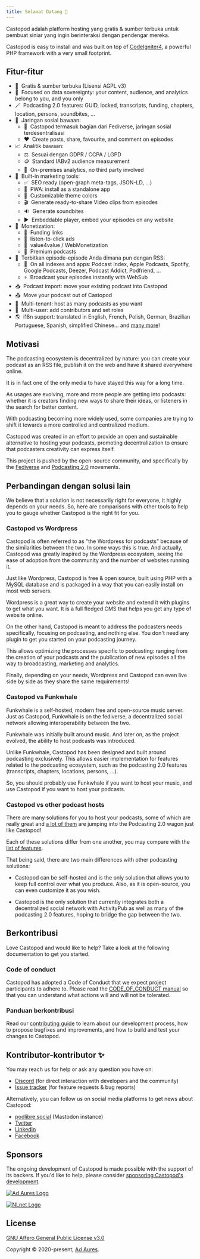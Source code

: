 ```yaml
---
title: Selamat Datang 👋
---
```



Castopod adalah platform hosting yang gratis & sumber terbuka untuk pembuat
siniar yang ingin berinteraksi dengan pendengar mereka.

Castopod is easy to install and was built on top of
[CodeIgniter4](https://codeigniter.com/), a powerful PHP framework with a very
small footprint.

<LinkCard title="Pasang" href="./getting-started/install" />

## Fitur-fitur

- 🌱  Gratis & sumber terbuka (Lisensi AGPL v3)
- 🔐  Focused on data sovereignty: your content, audience, and analytics belong
  to you, and you only
- 🪄  Podcasting 2.0 features: GUID, locked, transcripts, funding, chapters,
  location, persons, soundbites, …
- 💬  Jaringan sosial bawaan:
  - 🚀  Castopod termasuk bagian dari Fediverse, jaringan sosial
    terdesentralisasi
  - ❤️  Create posts, share, favourite, and comment on episodes
- 📈  Analitik bawaan:
  - ⚖️  Sesuai dengan GDPR / CCPA / LGPD
  - 🪙  Standard IABv2 audience measurement
  - 🏡  On-premises analytics, no third party involved
- 📢  Built-in marketing tools:
  - ✅  SEO ready (open-graph meta-tags, JSON-LD, …)
  - 📱  PWA: install as a standalone app
  - 🎨  Customizable theme colors
  - 🎬  Generate ready-to-share Video clips from episodes
  - 🔉  Generate soundbites
  - ▶️  Embeddable player, embed your episodes on any website
- 💸  Monetization:
  - 🔗  Funding links
  - 📲  listen-to-click ads
  - 🤝  value4value / WebMonetization
  - 💎  Premium podcasts
- 📡  Terbitkan episode-episode Anda dimana pun dengan RSS:
  - 📱  On all indexes and apps: Podcast Index, Apple Podcasts, Spotify, Google
    Podcasts, Deezer, Podcast Addict, Podfriend, …
  - ⚡  Broadcast your episodes instantly with WebSub
- 📥  Podcast import: move your existing podcast into Castopod
- 📤  Move your podcast out of Castopod
- 🔀  Multi-tenant: host as many podcasts as you want
- 👥  Multi-user: add contributors and set roles
- 🌎  i18n support: translated in English, French, Polish, German, Brazilian
  Portuguese, Spanish, simplified Chinese… and
  [many more](https://translate.castopod.org)!

## Motivasi

The podcasting ecosystem is decentralized by nature: you can create your podcast
as an RSS file, publish it on the web and have it shared everywhere online.

It is in fact one of the only media to have stayed this way for a long time.

As usages are evolving, more and more people are getting into podcasts: whether
it is creators finding new ways to share their ideas, or listeners in the search
for better content.

With podcasting becoming more widely used, some companies are trying to shift it
towards a more controlled and centralized medium.

Castopod was created in an effort to provide an open and sustainable alternative
to hosting your podcasts, promoting decentralization to ensure that podcasters
creativity can express itself.

This project is pushed by the open-source community, and specifically by the
[Fediverse](https://fediverse.party/en/fediverse/) and
[Podcasting 2.0](https://podcastindex.org/) movements.

## Perbandingan dengan solusi lain

We believe that a solution is not necessarily right for everyone, it highly
depends on your needs. So, here are comparisons with other tools to help you to
gauge whether Castopod is the right fit for you.

### Castopod vs Wordpress

Castopod is often referred to as "the Wordpress for podcasts" because of the
similarities between the two. In some ways this is true. And actually, Castopod
was greatly inspired by the Wordpress ecosystem, seeing the ease of adoption
from the community and the number of websites running it.

Just like Wordpress, Castopod is free & open source, built using PHP with a
MySQL database and is packaged in a way that you can easily install on most web
servers.

Wordpress is a great way to create your website and extend it with plugins to
get what you want. It is a full fledged CMS that helps you get any type of
website online.

On the other hand, Castopod is meant to address the podcasters needs
specifically, focusing on podcasting, and nothing else. You don't need any
plugin to get you started on your podcasting journey.

This allows optimizing the processes specific to podcasting: ranging from the
creation of your podcasts and the publication of new episodes all the way to
broadcasting, marketing and analytics.

Finally, depending on your needs, Wordpress and Castopod can even live side by
side as they share the same requirements!

### Castopod vs Funkwhale

Funkwhale is a self-hosted, modern free and open-source music server. Just as
Castopod, Funkwhale is on the fediverse, a decentralized social network allowing
interoperability between the two.

Funkwhale was initially built around music. And later on, as the project
evolved, the ability to host podcasts was introduced.

Unlike Funkwhale, Castopod has been designed and built around podcasting
exclusively. This allows easier implementation for features related to the
podcasting ecosystem, such as the podcasting 2.0 features (transcripts,
chapters, locations, persons, …).

So, you should probably use Funkwhale if you want to host your music, and use
Castopod if you want to host your podcasts.

### Castopod vs other podcast hosts

There are many solutions for you to host your podcasts, some of which are really
great and [a lot of them](https://podcastindex.org/apps) are jumping into the
Podcasting 2.0 wagon just like Castopod!

Each of these solutions differ from one another, you may compare with the
[list of features](#features).

That being said, there are two main differences with other podcasting solutions:

- Castopod can be self-hosted and is the only solution that allows you to keep
  full control over what you produce. Also, as it is open-source, you can even
  customize it as you wish.

- Castopod is the only solution that currently integrates both a decentralized
  social network with ActivityPub as well as many of the podcasting 2.0
  features, hoping to bridge the gap between the two.

## Berkontribusi

Love Castopod and would like to help? Take a look at the following documentation
to get you started.

### Code of conduct

Castopod has adopted a Code of Conduct that we expect project participants to
adhere to. Please read the
[CODE_OF_CONDUCT manual](https://code.castopod.org/adaures/castopod/-/blob/beta/CODE_OF_CONDUCT.md)
so that you can understand what actions will and will not be tolerated.

### Panduan berkontribusi

Read our [contributing guide](../contributing/guidelines.md) to learn about our
development process, how to propose bugfixes and improvements, and how to build
and test your changes to Castopod.

## Kontributor-kontributor ✨

You may reach us for help or ask any question you have on:

- [Discord](https://castopod.org/discord) (for direct interaction with
  developers and the community)
- [Issue tracker](https://code.castopod.org/adaures/castopod/-/issues) (for
  feature requests & bug reports)

Alternatively, you can follow us on social media platforms to get news about
Castopod:

- [podlibre.social](https://podlibre.social/@Castopod) (Mastodon instance)
- [Twitter](https://twitter.com/castopod)
- [LinkedIn](https://linkedin.com/company/castopod)
- [Facebook](https://www.facebook.com/castopod)

## Sponsors

The ongoing development of Castopod is made possible with the support of its
backers. If you'd like to help, please consider
[sponsoring Castopod's development](https://opencollective.com/castopod/contribute).

[![Ad Aures Logo](../../../assets/images/sponsors/adaures.svg)](https://adaures.com/)

[![NLnet Logo](../../../assets/images/sponsors/nlnet.svg)](https://nlnet.nl/)

## License

[GNU Affero General Public License v3.0](https://choosealicense.com/licenses/agpl-3.0/)

Copyright © 2020-present, [Ad Aures](https://adaures.com/).
